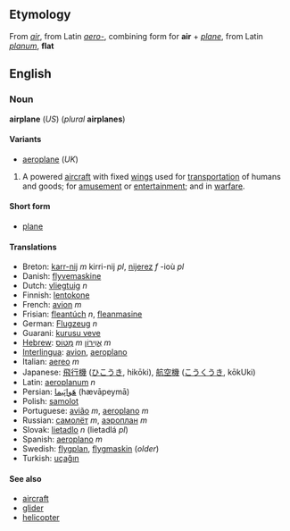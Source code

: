 <!--

NOTE - If you make edits to this page, please also make corresponding edits to the page for "aeroplane".

-->

==Etymology==
From ''[[air]]'', from Latin ''[[aero-]]'', combining form for '''air''' + ''[[plane]]'', from Latin ''[[planum]]'', '''flat'''

==English==
===Noun===
'''airplane''' (''US'') (''plural'' '''airplanes''')

====Variants====
*[[aeroplane]] (''UK'')

# A powered [[aircraft]] with fixed [[wing]]s used for [[transportation]] of humans and goods; for [[amusement]] or [[entertainment]]; and in [[warfare]].

====Short form====
*[[plane]]

====Translations====
*Breton: [[karr-nij]] ''m'' kirri-nij ''pl'', [[nijerez]] ''f'' -ioù ''pl''
*Danish: [[flyvemaskine]]
*Dutch: [[vliegtuig]] ''n''
*Finnish: [[lentokone]]
*French: [[avion]] ''m''
*Frisian: [[fleantúch]] ''n'', [[fleanmasine]]
*German: [[Flugzeug]] ''n''
*Guarani: [[kurusu veve]]
*[[Hebrew]]: [[מָטוֹס]] ''m'' [[אֲוִירוֹן]] ''m''
*[[Interlingua]]: [[avion]], [[aeroplano]]
*Italian: [[aereo]] ''m''
*Japanese: [[飛行機]] ([[ひこうき]], hikōki), [[航空機]] ([[こうくうき]], kōkUki)
*Latin: [[aeroplanum]] ''n''
*Persian: [[هَواپَيما]] (hævāpeymā)
*Polish: [[samolot]]
*Portuguese: [[avião]] ''m'', [[aeroplano]] ''m''
*Russian: [[самолёт]] ''m'', [[аэроплан]] ''m''
*Slovak: [[lietadlo]] ''n'' (lietadlá ''pl'')
*Spanish: [[aeroplano]] ''m''
*Swedish: [[flygplan]], [[flygmaskin]] (''older'')
*Turkish: [[uçağın]]

<!-- Please add translations also to AIROPLANE! -->

====See also====
*[[aircraft]]
*[[glider]]
*[[helicopter]]